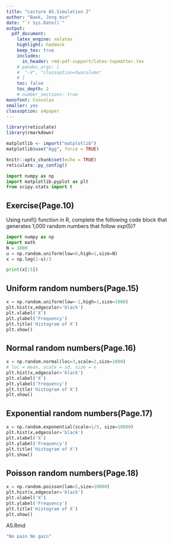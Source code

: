 ```yaml
---
title: "Lecture A5.Simulation 2"  
author: "Baek, Jong min"  
date: "`r Sys.Date()`"  
output:   
  pdf_document:  
    latex_engine: xelatex
    highlight: haddock  
    keep_tex: true  
    includes:
      in_header: rmd-pdf-support/latex-topmatter.tex
    # pandoc_args: [
    #  "-V", "classoption=twocolumn"
    # ]
    toc: false   
    toc_depth: 2  
    # number_sections: true  
monofont: Consolas
smaller: yes
classoption: a4paper
---
```


```r
library(reticulate)
library(rmarkdown)

matplotlib <- import("matplotlib")
matplotlib$use("Agg", force = TRUE)

knitr::opts_chunk$set(echo = TRUE) 
reticulate::py_config()
```

```python
import numpy as np
import matplotlib.pyplot as plt
from scipy.stats import t
```
\newpage

## Exercise(Page.10)
Using runif() function in R, complete the following code block that generates 1,000 random numbers that follow *exp*(5)?  

\vspace{10pt}

```python
import numpy as np
import math
N = 1000
u = np.random.uniform(low=0,high=1,size=N)
x = np.log(1-u)/3

print(x[:5])

```

\newpage

## Uniform random numbers(Page.15)

\vspace{10pt}

```python
x = np.random.uniform(low=-1,high=1,size=1000)
plt.hist(x,edgecolor='black')
plt.xlabel('X')
plt.ylabel('Frequency')
plt.title('Histogram of X')
plt.show()
```

\newpage

## Normal random numbers(Page.16)

\vspace{10pt}

```python
x = np.random.normal(loc=3,scale=2,size=1000) 
# loc = mean, scale = sd, size = n
plt.hist(x,edgecolor='black')
plt.xlabel('X')
plt.ylabel('Frequency')
plt.title('Histogram of X')
plt.show()
```
\newpage

## Exponential random numbers(Page.17)

\vspace{10pt}

```python
x = np.random.exponential(scale=1/5, size=10000) 
plt.hist(x,edgecolor='black')
plt.xlabel('X')
plt.ylabel('Frequency')
plt.title('Histogram of X')
plt.show()
```

\newpage

## Poisson random numbers(Page.18)

\vspace{10pt}

```python
x = np.random.poisson(lam=5,size=10000) 
plt.hist(x,edgecolor='black')
plt.xlabel('X')
plt.ylabel('Frequency')
plt.title('Histogram of X')
plt.show()
```


A5.Rmd
```r
"No pain No gain"
```




